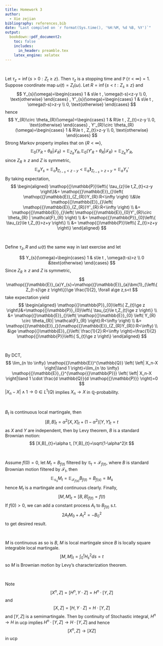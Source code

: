```yaml
---
title: Homework 3
author:
  - Xie zejian
bibliography: references.bib
date: "Last compiled on `r format(Sys.time(), '%H:%M, %d %B, %Y')`"
output:
  bookdown::pdf_document2:
    toc: false
    includes:
      in_header: preamble.tex
    latex_engine: xelatex
---
```


::: {.exercise  name=""}

$\quad$

:::


::: {.solution} 

Let $\tau_{z}=\inf \left\{ s>0:Z_{t}\ge z \right\}$. Then $\tau_{z}$ is a stopping time and $\mathop{{}\mathbb{P}}\left\{  \tau<\infty \right\}=1$. Suppose coordinate map $\omega(t)=Z_{t}(\omega)$. Let $R=\inf \left\{ s<t:Z_{s}\ge z \right\}$ and
$$
Y_{s}(\omega)=\begin{cases}
    1 & s\le t , \omega(t-s)<z-y \\
    0, \text{otherwise} 
\end{cases}
,
Y'_{s}(\omega)=\begin{cases}
    1 & s\le t , \omega(t-s)>z-y \\
    0, \text{otherwise} 
\end{cases}
$$
hence
$$
Y_{R}\circ \theta_{R}(\omega)=\begin{cases}
    1 & R\le t , Z_{t}<z-y \\
    0, \text{otherwise} 
\end{cases}
,
Y'_{R}\circ \theta_{R}(\omega)=\begin{cases}
    1 & R\le t , Z_{t}>z-y \\
    0, \text{otherwise} 
\end{cases}
$$
Strong Markov property implies that on $\left\{ R<\infty \right\}$,
$$
\mathop{{}\mathbb{E}}_{0}(Y_{R}\circ \theta_{R} | \mathcal{F}_{R})=\mathop{{}\mathbb{E}}_{Z_{R}}Y_{R}, 
\mathop{{}\mathbb{E}}_{0}(Y'_{R}\circ \theta_{R} | \mathcal{F}_{R})=\mathop{{}\mathbb{E}}_{Z_{R}}Y'_{R}, 
$$
since $Z_{R}\ge z$ and $Z$ is symmetric,
$$
\mathop{{}\mathbb{E}}_{a}Y_{s}=\mathop{{}\mathbb{E}}_{a}\bm{1}_{Z_{t-s}<z-y}<\mathop{{}\mathbb{E}}_{a}\bm{1}_{Z_{t-s}>z+y}=\mathop{{}\mathbb{E}}_{a}Y_{s}'
$$
By taking expectation,
$$
\begin{aligned}
    \mathop{{}\mathbb{P}}\left\{ \tau_{z}\le t,Z_{t}<z-y \right\}&=
    \mathop{{}\mathbb{E}}_{}\left( \mathop{{}\mathbb{E}}_{Z_{R}}Y_{R}:R<\infty \right)
    \\&\le 
    \mathop{{}\mathbb{E}}_{}\left( \mathop{{}\mathbb{E}}_{Z_{R}}Y'_{R}:R<\infty \right)
    \\ &= 
    \mathop{{}\mathbb{E}}_{}\left( \mathop{{}\mathbb{E}}_{0}Y'_{R}\circ \theta_{R} | \mathcal{F}_{R} \right)
    \\ &= 
    \mathop{{}\mathbb{P}}_{0}\left\{ \tau_{z}\le t,Z_{t}>z+y \right\}
    \\ &= 
    \mathop{{}\mathbb{P}}\left\{ Z_{t}>z+y \right\}     
\end{aligned}
$$


:::


::: {.exercise  name=""}

$\quad$

:::


::: {.solution}

Define $\tau_{z},R$ and $\omega(t)$ the same way in last exercise and let

$$
Y_{s}(\omega)=\begin{cases}
    1 & s\le t , \omega(t-s)>z \\
    0 &\text{otherwise} 
\end{cases}
$$
Since $Z_{R}\ge z$ and $Z$ is symmetric,
$$
\mathop{{}\mathbb{E}}_{a}Y_{s}=\mathop{{}\mathbb{E}}_{a}\bm{1}_{\left\{ Z_{t-s}\ge z \right\}}\ge \frac{1}{2}, \forall a\ge z,s<t
$$
take expectation yield
$$
\begin{aligned}
    \mathop{{}\mathbb{P}}_{0}\left\{ Z_{t}\ge z \right\}&=\mathop{{}\mathbb{P}}_{0}\left\{ \tau_{z}\le t,Z_{t}\ge z \right\}
    \\ &= 
    \mathop{{}\mathbb{E}}_{}\left( \mathop{{}\mathbb{E}}_{0} \left( Y_{R} \circ \theta_{R}| \mathcal{F}_{R} \right):R<\infty \right)
    \\ &= 
    \mathop{{}\mathbb{E}}_{}(\mathop{{}\mathbb{E}}_{Z_{R}Y_{R}}:R<\infty) \\
    &\ge \mathop{{}\mathbb{E}}_{}\left( \frac{1}{2}:R<\infty \right)=\frac{1}{2} \mathop{{}\mathbb{P}}\left\{ S_{t}\ge z \right\}
\end{aligned}
$$


:::



::: {.exercise  name=""}

$\quad$

:::


::: {.solution}

By DCT,
$$
\lim_{n \to \infty} \mathop{{}\mathbb{E}}^{\mathbb{Q}} \left( \left| X_n-X \right|\land 1 \right)=\lim_{n \to \infty} \mathop{{}\mathbb{E}}_{}^{\mathop{{}\mathbb{P}}} \left( \left| X_n-X \right|\land 1 \cdot \frac{d \mathbb{Q}}{d \mathop{{}\mathbb{P}}} \right)=0
$$
$\left| X_n-X \right|\land 1 \to 0 \in L^{1}(Q)$ implies $X_n\to X$ in $\mathbb{Q}$-probability.

:::


::: {.exercise  name=""}

$\quad$

:::


::: {.solution}

$B_{t}$ is continuous local martingale, then
$$
[B,B]_{t}=\alpha^2 [X,X]_{t}+(1-\alpha^2)[Y,Y]_{t}=t
$$
as $X$ and $Y$ are independent, then by Levy theorem, $B$ is a standard Brownian motion:
$$
[X,B]_{t}=\alpha t, [Y,B]_{t}=\sqrt{1-\alpha^2}t
$$



:::


::: {.exercise  name=""}

$\quad$

:::


::: {.solution}

Assume $f(0)=0$, let $M_{t}=B_{f(t)}$ filtered by $\mathcal{G}_{t}=\mathcal{F}_{f(t)}$, where $B$ is standard Brownian motion filtered by $\mathcal{F}_{t}$, then
$$
\mathop{{}\mathbb{E}}_{\mathcal{G}_{s}} M_{t}=\mathop{{}\mathbb{E}}_{\mathcal{F}_{f(s)}}B_{f(t)}=B_{f(s)}=M_{s}
$$
hence $M_{t}$ is a martingale and continuous clearly. Finally,
$$
[M,M]_{t}=[B,B]_{f(t)}=f(t)
$$
If $f(0)>0$, we can add a constant process $A_{t}$ to $B_{f(t)}$ $\text{ s.t. }$
$$
2A_{t}M_0+A_{t}^2=-B_0^2
$$
to get desired result.


:::


::: {.exercise  name=""}

$\quad$

:::


::: {.solution}

$M$ is continuous as so is $B$, $M$ is local martingale since $B$ is locally square integrable local martingale.
$$
[M,M]_{t}=\int _{0}^{t} H^2_{s} ds=t
$$
so $M$ is Brownian motion by Levy's characterization theorem.

:::


::: {.exercise  name=""}

$\quad$

:::


::: {.solution}

Note
$$
[X^{n},Z]=[H^{n},Y\cdot Z]=H^{n}\cdot [Y,Z]
$$
and
$$
[X,Z]=[H,Y\cdot Z]=H \cdot [Y,Z ]
$$
and $[Y,Z]$ is a semimartingale. Then by continuity of Stochastic integral, $H^{n}\to H$ in ucp implies $H^{n}\cdot [Y,Z]\to  H\cdot [Y,Z ]$ and hence
$$
[X^{n},Z]\to  [XZ]
$$
in ucp


:::

